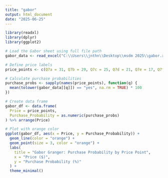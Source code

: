 ---
title: "gabor"
output: html_document
date: "2025-06-25"
---
```{r}
library(readxl)
library(dplyr)
library(ggplot2)
```

```{r}
# Load the Gabor sheet using full file path
gabor_data <- read_excel("C:\\Users\\jnthn\\Desktop\\msdm 2025\\gabor.xlsx")
```

```{r}
# Define price labels
price_points <- c(Q7a = 31, Q7b = 29, Q7c = 25, Q7d = 21, Q7e = 17, Q7f = 13)
```

```{r}
# Calculate purchase probabilities
purchase_probs <- sapply(names(price_points), function(q) {
  mean(tolower(gabor_data[[q]]) == "yes", na.rm = TRUE) * 100
})
```

```{r}
# Create data frame
gabor_df <- data.frame(
  Price = price_points,
  Purchase_Probability = as.numeric(purchase_probs)
) %>% arrange(Price)
```

```{r}
# Plot with orange color
ggplot(gabor_df, aes(x = Price, y = Purchase_Probability)) +
  geom_line(color = "orange") +
  geom_point(size = 3, color = "orange") +
  labs(
    title = "Gabor Granger: Purchase Probability by Price Point",
    x = "Price ($)",
    y = "Purchase Probability (%)"
  ) +
  theme_minimal()
```